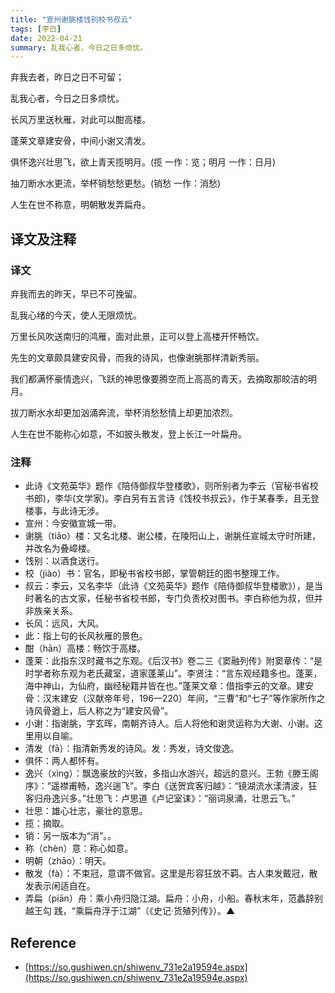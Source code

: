 ```yaml
---
title: "宣州谢朓楼饯别校书叔云"
tags: [李白]
date: 2022-04-21
summary: 乱我心者，今日之日多烦忧。
---
```


弃我去者，昨日之日不可留；

乱我心者，今日之日多烦忧。

长风万里送秋雁，对此可以酣高楼。

蓬莱文章建安骨，中间小谢又清发。

俱怀逸兴壮思飞，欲上青天揽明月。(揽 一作：览；明月 一作：日月)

抽刀断水水更流，举杯销愁愁更愁。(销愁 一作：消愁)

人生在世不称意，明朝散发弄扁舟。

## 译文及注释

### 译文

弃我而去的昨天，早已不可挽留。

乱我心绪的今天，使人无限烦忧。

万里长风吹送南归的鸿雁，面对此景，正可以登上高楼开怀畅饮。

先生的文章颇具建安风骨，而我的诗风，也像谢朓那样清新秀丽。

我们都满怀豪情逸兴，飞跃的神思像要腾空而上高高的青天，去摘取那皎洁的明月。

拔刀断水水却更加汹涌奔流，举杯消愁愁情上却更加浓烈。

人生在世不能称心如意，不如披头散发，登上长江一叶扁舟。

### 注释

- 此诗《文苑英华》题作《陪侍御叔华登楼歌》，则所别者为李云（官秘书省校书郎)，李华(文学家)。李白另有五言诗《饯校书叔云》，作于某春季，且无登楼事，与此诗无涉。
- 宣州：今安徽宣城一带。
- 谢朓（tiǎo）楼：又名北楼、谢公楼，在陵阳山上，谢朓任宣城太守时所建，并改名为叠嶂楼。
- 饯别：以酒食送行。
- 校（jiào）书：官名，即秘书省校书郎，掌管朝廷的图书整理工作。
- 叔云：李云，又名李华（此诗《文苑英华》题作《陪侍御叔华登楼歌》），是当时著名的古文家，任秘书省校书郎，专门负责校对图书。李白称他为叔，但并非族亲关系。
- 长风：远风，大风。
- 此：指上句的长风秋雁的景色。
- 酣（hān）高楼：畅饮于高楼。
- 蓬莱：此指东汉时藏书之东观。《后汉书》卷二三《窦融列传》附窦章传：“是时学者称东观为老氏藏室，道家蓬莱山”。李贤注：“言东观经籍多也。蓬莱，海中神山，为仙府，幽经秘籍并皆在也。”蓬莱文章：借指李云的文章。建安骨：汉末建安（汉献帝年号，196—220）年间，“三曹”和“七子”等作家所作之诗风骨遒上，后人称之为“建安风骨”。
- 小谢：指谢朓，字玄晖，南朝齐诗人。后人将他和谢灵运称为大谢、小谢。这里用以自喻。
- 清发（fā）：指清新秀发的诗风。发：秀发，诗文俊逸。
- 俱怀：两人都怀有。
- 逸兴（xìng）：飘逸豪放的兴致，多指山水游兴，超远的意兴。王勃《滕王阁序》：“遥襟甫畅，逸兴遄飞”。李白《送贺宾客归越》：“镜湖流水漾清波，狂客归舟逸兴多。”壮思飞：卢思道《卢记室诔》：“丽词泉涌，壮思云飞。”
- 壮思：雄心壮志，豪壮的意思。
- 揽：摘取。
- 销：另一版本为“消”。。
- 称（chèn）意：称心如意。
- 明朝（zhāo）：明天。
- 散发（fà）：不束冠，意谓不做官。这里是形容狂放不羁。古人束发戴冠，散发表示闲适自在。
- 弄扁（piān）舟：乘小舟归隐江湖。扁舟：小舟，小船。春秋末年，范蠡辞别越王勾
  践，“乘扁舟浮于江湖”（《史记·货殖列传》）。▲

## Reference

- [https://so.gushiwen.cn/shiwenv_731e2a19594e.aspx](https://so.gushiwen.cn/shiwenv_731e2a19594e.aspx)